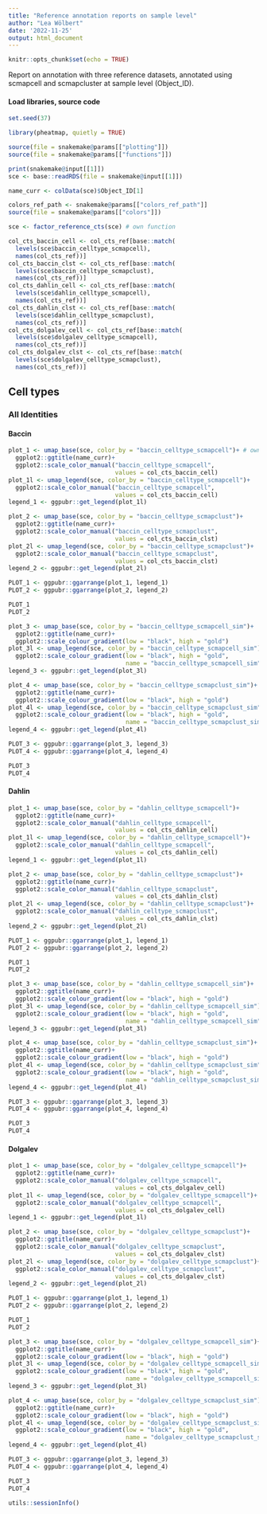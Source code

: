 ```yaml
---
title: "Reference annotation reports on sample level"
author: "Lea Wölbert"
date: '2022-11-25'
output: html_document
---
```


```r
knitr::opts_chunk$set(echo = TRUE)
```

Report on annotation with three reference datasets, annotated using
scmapcell and scmapcluster at sample level (Object_ID).

#### Load libraries, source code 

```r
set.seed(37)
```

```r
library(pheatmap, quietly = TRUE) 
```

```r
source(file = snakemake@params[["plotting"]])
source(file = snakemake@params[["functions"]])
```

```r
print(snakemake@input[[1]])
sce <- base::readRDS(file = snakemake@input[[1]])

name_curr <- colData(sce)$Object_ID[1] 
```

```r

colors_ref_path <- snakemake@params[["colors_ref_path"]]
source(file = snakemake@params[["colors"]])

sce <- factor_reference_cts(sce) # own function

col_cts_baccin_cell <- col_cts_ref[base::match(
  levels(sce$baccin_celltype_scmapcell), 
  names(col_cts_ref))]
col_cts_baccin_clst <- col_cts_ref[base::match(
  levels(sce$baccin_celltype_scmapclust),
  names(col_cts_ref))]
col_cts_dahlin_cell <- col_cts_ref[base::match(
  levels(sce$dahlin_celltype_scmapcell), 
  names(col_cts_ref))]
col_cts_dahlin_clst <- col_cts_ref[base::match(
  levels(sce$dahlin_celltype_scmapclust), 
  names(col_cts_ref))]
col_cts_dolgalev_cell <- col_cts_ref[base::match(
  levels(sce$dolgalev_celltype_scmapcell),
  names(col_cts_ref))]
col_cts_dolgalev_clst <- col_cts_ref[base::match(
  levels(sce$dolgalev_celltype_scmapclust),
  names(col_cts_ref))]
```

## Cell types

### All Identities

#### Baccin

```r

plot_1 <- umap_base(sce, color_by = "baccin_celltype_scmapcell")+ # own function
  ggplot2::ggtitle(name_curr)+
  ggplot2::scale_color_manual("baccin_celltype_scmapcell", 
                              values = col_cts_baccin_cell)
plot_1l <- umap_legend(sce, color_by = "baccin_celltype_scmapcell")+
  ggplot2::scale_color_manual("baccin_celltype_scmapcell", 
                              values = col_cts_baccin_cell)
legend_1 <- ggpubr::get_legend(plot_1l)

plot_2 <- umap_base(sce, color_by = "baccin_celltype_scmapclust")+ 
  ggplot2::ggtitle(name_curr)+
  ggplot2::scale_color_manual("baccin_celltype_scmapclust", 
                              values = col_cts_baccin_clst)
plot_2l <- umap_legend(sce, color_by = "baccin_celltype_scmapclust")+
  ggplot2::scale_color_manual("baccin_celltype_scmapclust", 
                              values = col_cts_baccin_clst)
legend_2 <- ggpubr::get_legend(plot_2l)

PLOT_1 <- ggpubr::ggarrange(plot_1, legend_1)
PLOT_2 <- ggpubr::ggarrange(plot_2, legend_2)

PLOT_1
PLOT_2
```

```r

plot_3 <- umap_base(sce, color_by = "baccin_celltype_scmapcell_sim")+
  ggplot2::ggtitle(name_curr)+
  ggplot2::scale_colour_gradient(low = "black", high = "gold")
plot_3l <- umap_legend(sce, color_by = "baccin_celltype_scmapcell_sim")+
  ggplot2::scale_colour_gradient(low = "black", high = "gold",
                                 name = "baccin_celltype_scmapcell_sim")
legend_3 <- ggpubr::get_legend(plot_3l)  

plot_4 <- umap_base(sce, color_by = "baccin_celltype_scmapclust_sim")+
  ggplot2::ggtitle(name_curr)+
  ggplot2::scale_colour_gradient(low = "black", high = "gold")
plot_4l <- umap_legend(sce, color_by = "baccin_celltype_scmapclust_sim")+
  ggplot2::scale_colour_gradient(low = "black", high = "gold",
                                 name = "baccin_celltype_scmapclust_sim")
legend_4 <- ggpubr::get_legend(plot_4l)  

PLOT_3 <- ggpubr::ggarrange(plot_3, legend_3)
PLOT_4 <- ggpubr::ggarrange(plot_4, legend_4)

PLOT_3
PLOT_4
```

#### Dahlin

```r

plot_1 <- umap_base(sce, color_by = "dahlin_celltype_scmapcell")+ 
  ggplot2::ggtitle(name_curr)+
  ggplot2::scale_color_manual("dahlin_celltype_scmapcell",
                              values = col_cts_dahlin_cell)
plot_1l <- umap_legend(sce, color_by = "dahlin_celltype_scmapcell")+
  ggplot2::scale_color_manual("dahlin_celltype_scmapcell", 
                              values = col_cts_dahlin_cell)
legend_1 <- ggpubr::get_legend(plot_1l)

plot_2 <- umap_base(sce, color_by = "dahlin_celltype_scmapclust")+ 
  ggplot2::ggtitle(name_curr)+
  ggplot2::scale_color_manual("dahlin_celltype_scmapclust", 
                              values = col_cts_dahlin_clst)
plot_2l <- umap_legend(sce, color_by = "dahlin_celltype_scmapclust")+
  ggplot2::scale_color_manual("dahlin_celltype_scmapclust",
                              values = col_cts_dahlin_clst)
legend_2 <- ggpubr::get_legend(plot_2l)

PLOT_1 <- ggpubr::ggarrange(plot_1, legend_1)
PLOT_2 <- ggpubr::ggarrange(plot_2, legend_2)

PLOT_1
PLOT_2
```

```r

plot_3 <- umap_base(sce, color_by = "dahlin_celltype_scmapcell_sim")+
  ggplot2::ggtitle(name_curr)+
  ggplot2::scale_colour_gradient(low = "black", high = "gold")
plot_3l <- umap_legend(sce, color_by = "dahlin_celltype_scmapcell_sim")+
  ggplot2::scale_colour_gradient(low = "black", high = "gold",
                                 name = "dahlin_celltype_scmapcell_sim")
legend_3 <- ggpubr::get_legend(plot_3l)  

plot_4 <- umap_base(sce, color_by = "dahlin_celltype_scmapclust_sim")+
  ggplot2::ggtitle(name_curr)+
  ggplot2::scale_colour_gradient(low = "black", high = "gold")
plot_4l <- umap_legend(sce, color_by = "dahlin_celltype_scmapclust_sim")+
  ggplot2::scale_colour_gradient(low = "black", high = "gold",
                                 name = "dahlin_celltype_scmapclust_sim")
legend_4 <- ggpubr::get_legend(plot_4l)  

PLOT_3 <- ggpubr::ggarrange(plot_3, legend_3)
PLOT_4 <- ggpubr::ggarrange(plot_4, legend_4)

PLOT_3
PLOT_4
```

#### Dolgalev

```r

plot_1 <- umap_base(sce, color_by = "dolgalev_celltype_scmapcell")+ 
  ggplot2::ggtitle(name_curr)+
  ggplot2::scale_color_manual("dolgalev_celltype_scmapcell",
                              values = col_cts_dolgalev_cell)
plot_1l <- umap_legend(sce, color_by = "dolgalev_celltype_scmapcell")+
  ggplot2::scale_color_manual("dolgalev_celltype_scmapcell",
                              values = col_cts_dolgalev_cell)
legend_1 <- ggpubr::get_legend(plot_1l)

plot_2 <- umap_base(sce, color_by = "dolgalev_celltype_scmapclust")+ 
  ggplot2::ggtitle(name_curr)+
  ggplot2::scale_color_manual("dolgalev_celltype_scmapclust", 
                              values = col_cts_dolgalev_clst)
plot_2l <- umap_legend(sce, color_by = "dolgalev_celltype_scmapclust")+
  ggplot2::scale_color_manual("dolgalev_celltype_scmapclust", 
                              values = col_cts_dolgalev_clst)
legend_2 <- ggpubr::get_legend(plot_2l)

PLOT_1 <- ggpubr::ggarrange(plot_1, legend_1)
PLOT_2 <- ggpubr::ggarrange(plot_2, legend_2)

PLOT_1
PLOT_2
```

```r

plot_3 <- umap_base(sce, color_by = "dolgalev_celltype_scmapcell_sim")+
  ggplot2::ggtitle(name_curr)+
  ggplot2::scale_colour_gradient(low = "black", high = "gold")
plot_3l <- umap_legend(sce, color_by = "dolgalev_celltype_scmapcell_sim")+
  ggplot2::scale_colour_gradient(low = "black", high = "gold",
                                 name = "dolgalev_celltype_scmapcell_sim")
legend_3 <- ggpubr::get_legend(plot_3l)  

plot_4 <- umap_base(sce, color_by = "dolgalev_celltype_scmapclust_sim")+
  ggplot2::ggtitle(name_curr)+
  ggplot2::scale_colour_gradient(low = "black", high = "gold")
plot_4l <- umap_legend(sce, color_by = "dolgalev_celltype_scmapclust_sim")+
  ggplot2::scale_colour_gradient(low = "black", high = "gold",
                                 name = "dolgalev_celltype_scmapclust_sim")
legend_4 <- ggpubr::get_legend(plot_4l)  

PLOT_3 <- ggpubr::ggarrange(plot_3, legend_3)
PLOT_4 <- ggpubr::ggarrange(plot_4, legend_4)

PLOT_3
PLOT_4
```

```r
utils::sessionInfo()
```